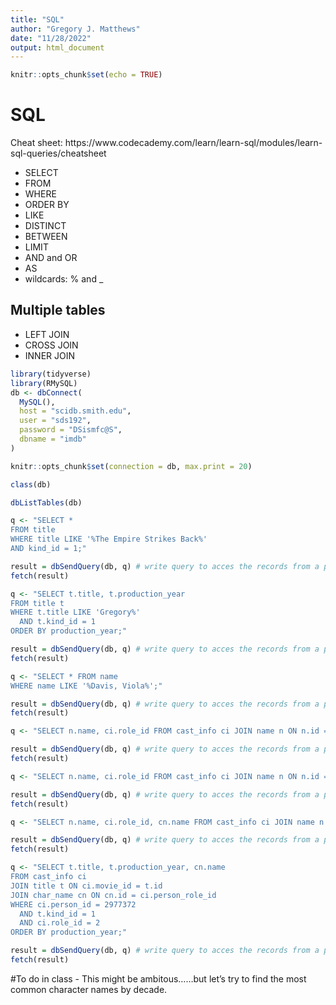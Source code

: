 ```yaml
---
title: "SQL"
author: "Gregory J. Matthews"
date: "11/28/2022"
output: html_document
---
```


```r
knitr::opts_chunk$set(echo = TRUE)
```


# SQL
Cheat sheet: https://www.codecademy.com/learn/learn-sql/modules/learn-sql-queries/cheatsheet

 - SELECT
 - FROM
 - WHERE
 - ORDER BY
 - LIKE
 - DISTINCT
 - BETWEEN
 - LIMIT
 - AND and OR
 - AS
 - wildcards: % and _
 
## Multiple tables
 - LEFT JOIN 
 - CROSS JOIN
 - INNER JOIN

 
```r
library(tidyverse)
library(RMySQL)
db <- dbConnect(
  MySQL(),
  host = "scidb.smith.edu",
  user = "sds192",
  password = "DSismfc@S",
  dbname = "imdb"
)

knitr::opts_chunk$set(connection = db, max.print = 20)
```

```r
class(db)
```

```r
dbListTables(db)
```

```r
q <- "SELECT *
FROM title
WHERE title LIKE '%The Empire Strikes Back%'
AND kind_id = 1;"

result = dbSendQuery(db, q) # write query to acces the records from a particular table.
fetch(result)

```


```r
q <- "SELECT t.title, t.production_year
FROM title t 
WHERE t.title LIKE 'Gregory%'
  AND t.kind_id = 1
ORDER BY production_year;"

result = dbSendQuery(db, q) # write query to acces the records from a particular table.
fetch(result)
```
```r
q <- "SELECT * FROM name 
WHERE name LIKE '%Davis, Viola%';"

result = dbSendQuery(db, q) # write query to acces the records from a particular table.
fetch(result)
```


```r
q <- "SELECT n.name, ci.role_id FROM cast_info ci JOIN name n ON n.id = ci.person_id WHERE ci.person_id = 2977372;"

result = dbSendQuery(db, q) # write query to acces the records from a particular table.
fetch(result)
```

```r
q <- "SELECT n.name, ci.role_id FROM cast_info ci JOIN name n ON n.id = ci.person_id WHERE movie_id = 4260164;"

result = dbSendQuery(db, q) # write query to acces the records from a particular table.
fetch(result)
```

```r
q <- "SELECT n.name, ci.role_id, cn.name FROM cast_info ci JOIN name n ON n.id = ci.person_id JOIN char_name cn ON cn.id = ci.person_role_id WHERE ci.person_id = 2977372;"

result = dbSendQuery(db, q) # write query to acces the records from a particular table.
fetch(result)
```

```r
q <- "SELECT t.title, t.production_year, cn.name
FROM cast_info ci
JOIN title t ON ci.movie_id = t.id
JOIN char_name cn ON cn.id = ci.person_role_id
WHERE ci.person_id = 2977372
  AND t.kind_id = 1
  AND ci.role_id = 2
ORDER BY production_year;"

result = dbSendQuery(db, q) # write query to acces the records from a particular table.
fetch(result)
```


#To do in class
 - This might be ambitous......but let's try to find the most common character names by decade.  


